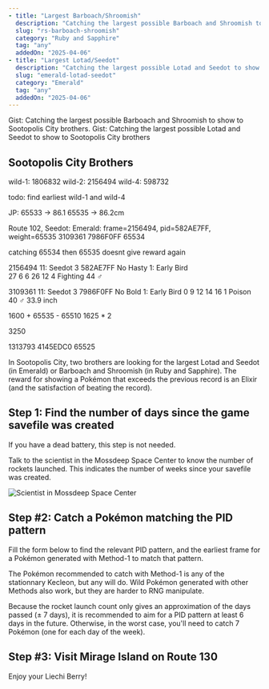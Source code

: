 ```yaml
---
- title: "Largest Barboach/Shroomish"
  description: "Catching the largest possible Barboach and Shroomish to show to Sootopolis City brothers"
  slug: "rs-barboach-shroomish"
  category: "Ruby and Sapphire"
  tag: "any"
  addedOn: "2025-04-06"
- title: "Largest Lotad/Seedot"
  description: "Catching the largest possible Lotad and Seedot to show to Sootopolis City brothers"
  slug: "emerald-lotad-seedot"
  category: "Emerald"
  tag: "any"
  addedOn: "2025-04-06"
---
```


<ShowIf slug="/rs-barboach-shroomish">
  Gist: Catching the largest possible Barboach and Shroomish to show to Sootopolis City brothers.
</ShowIf>

<ShowIf slug="/emerald-lotad-seedot">
  Gist: Catching the largest possible Lotad and Seedot to show to Sootopolis City brothers
</ShowIf>

## Sootopolis City Brothers

wild-1: 1806832
wild-2: 2156494 
wild-4: 598732

todo: find earliest wild-1 and wild-4

JP: 65533 -> 86.1
65535 -> 86.2cm

Route 102, Seedot: Emerald: frame=2156494, pid=582AE7FF, weight=65535
3109361 7986F0FF 65534

catching 65534 then 65535 doesnt give reward again

2156494	11: Seedot	3	582AE7FF	No	Hasty	1: Early Bird	
27	6	6	26	12	4	Fighting	44	♂

3109361	11: Seedot	3	7986F0FF	No	Bold	1: Early Bird	0	9	12	14	16	1	Poison	40	♂
33.9 inch

1600 + 65535 - 65510
1625 * 2

3250


1313793 4145EDC0 65525

In Sootopolis City, two brothers are looking for the largest Lotad and Seedot (in Emerald) or Barboach and Shroomish (in Ruby and Sapphire). The reward for showing a Pokémon that exceeds the previous record is an Elixir (and the satisfaction of beating the record).

## Step 1: Find the number of days since the game savefile was created

If you have a dead battery, this step is not needed.

Talk to the scientist in the Mossdeep Space Center to know the number of rockets launched. This indicates the number of weeks since your savefile was created.

![Scientist in Mossdeep Space Center](/images/Emerald/mirageIslandRocketLaunched.png)

## Step #2: Catch a Pokémon matching the PID pattern

Fill the form below to find the relevant PID pattern, and the earliest frame for a Pokémon generated with Method-1 to match that pattern.

The Pokémon recommended to catch with Method-1 is any of the stationnary Kecleon, but any will do. Wild Pokémon generated with other Methods also work, but they are harder to RNG manipulate.

Because the rocket launch count only gives an approximation of the days passed (± 7 days), it is recommended to aim for a PID pattern at least 6 days in the future. Otherwise, in the worst case, you'll need to catch 7 Pokémon (one for each day of the week).

<ShowIf slug="/emerald-mirage-island">
  <Gen3MirageIsland game="emerald" />
</ShowIf>

<ShowIf slug="/rs-mirage-island">
  <Gen3MirageIsland game="rs" />
</ShowIf>

## Step #3: Visit Mirage Island on Route 130

Enjoy your Liechi Berry!
